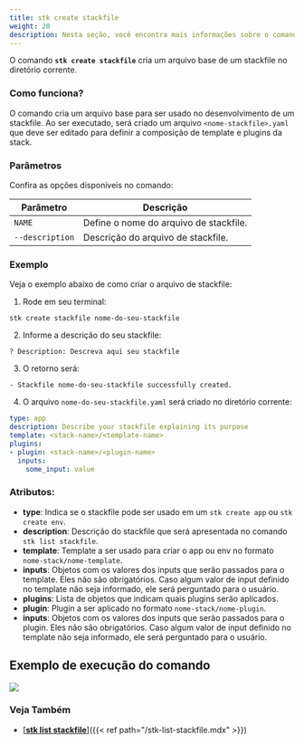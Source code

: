 ```yaml
---
title: stk create stackfile
weight: 20
description: Nesta seção, você encontra mais informações sobre o comando 'stk create stackfile'.
---
```


O comando **`stk create stackfile`** cria um arquivo base de um stackfile no diretório corrente.

### **Como funciona?**
O comando cria um arquivo base para ser usado no desenvolvimento de um stackfile. Ao ser executado, será criado um arquivo `<nome-stackfile>.yaml` que deve ser editado para definir a composição de template e plugins da stack.


### **Parâmetros**
Confira as opções disponíveis no comando:

| Parâmetro | Descrição |
| ----------- | ----------- |
| `NAME` | Define o nome do arquivo de stackfile.|
| `--description` | Descrição do arquivo de stackfile. |

### **Exemplo**
Veja o exemplo abaixo de como criar o arquivo de stackfile:

1. Rode em seu terminal:
```
stk create stackfile nome-do-seu-stackfile
```

2. Informe a descrição do seu stackfile:
```
? Description: Descreva aqui seu stackfile
```

3. O retorno será:
```
- Stackfile nome-do-seu-stackfile successfully created.
```

4. O arquivo `nome-do-seu-stackfile.yaml` será criado no diretório corrente:
```yaml
type: app
description: Describe your stackfile explaining its purpose
template: <stack-name>/<template-name>
plugins:
- plugin: <stack-name>/<plugin-name>
  inputs:
    some_input: value
```

### **Atributos**:
- **type**: Indica se o stackfile pode ser usado em um `stk create app` ou `stk create env`.
- **description**: Descrição do stackfile que será apresentada no comando `stk list stackfile`.
- **template**: Template a ser usado para criar o app ou env no formato `nome-stack/nome-template`.
- **inputs**: Objetos com os valores dos inputs que serão passados para o template. Eles não são obrigatórios. Caso algum valor de input definido no template não seja informado, ele será perguntado para o usuário.
- **plugins**: Lista de objetos que indicam quais plugins serão aplicados.
- **plugin**: Plugin a ser aplicado no formato `nome-stack/nome-plugin`.
- **inputs**: Objetos com os valores dos inputs que serão passados para o plugin. Eles não são obrigatórios. Caso algum valor de input definido no template não seja informado, ele será perguntado para o usuário.

## **Exemplo de execução do comando**


![](/v3.2.0/stkgifs/stk-create-stackfile.gif)


### **Veja Também**
- [<ins>**stk list stackfile**</ins>]({{< ref path="/stk-list-stackfile.mdx" >}})
